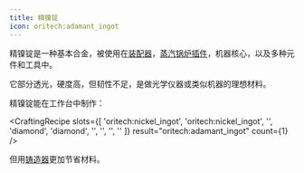 ```yaml
---
title: 精镍锭
icon: oritech:adamant_ingot
---
```


精镍锭是一种基本合金，被使用在[装配器](../processing/assembler)，[蒸汽锅炉插件](../processing/steam_engine)，机器核心，以及多种元件和工具中。

它部分透光，硬度高，但韧性不足，是做光学仪器或类似机器的理想材料。

精镍锭能在工作台中制作：

<CraftingRecipe
    slots={[
        'oritech:nickel_ingot',
        'oritech:nickel_ingot',
        '',
        'diamond',
        'diamond',
        '',
        '',
        '',
        ''
    ]}
    result="oritech:adamant_ingot"
    count={1}
/>

但用[铸造器](../processing/foundry)更加节省材料。
